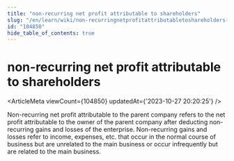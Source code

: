 ```yaml
---
title: "non-recurring net profit attributable to shareholders"
slug: "/en/learn/wiki/non-recurringnetprofitattributabletoshareholders-104850"
id: "104850"
hide_table_of_contents: true
---
```



<Breadcrumbs current="non-recurring net profit attributable to shareholders" />

# non-recurring net profit attributable to shareholders

<ArticleMeta viewCount={104850} updatedAt={'2023-10-27 20:20:25'} />
<div className='border-solid border-b border-t-0 my-4 border-[var(--ifm-color-gray-300)]' />

Non-recurring net profit attributable to the parent company refers to the net profit attributable to the owner of the parent company after deducting non-recurring gains and losses of the enterprise. Non-recurring gains and losses refer to income, expenses, etc. that occur in the normal course of business but are unrelated to the main business or occur infrequently but are related to the main business.
